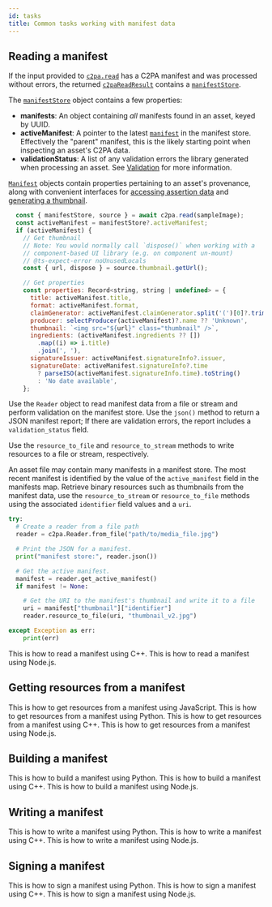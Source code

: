 ```yaml
---
id: tasks
title: Common tasks working with manifest data
---
```



## Reading a manifest

<Tabs groupId="programming-lang">

<TabItem value="js" label="JavaScript" default>

If the input provided to [`c2pa.read`](../../js-sdk/api/c2pa.c2pa#methods) has a C2PA manifest and was processed without errors, the returned [`c2paReadResult`](../../js-sdk/api/c2pa.c2pareadresult) contains a [`manifestStore`](../../js-sdk/api/c2pa.c2pareadresult.manifeststore).

The [`manifestStore`](../../js-sdk/api/c2pa.c2pareadresult.manifeststore) object contains a few properties:

- **manifests**: An object containing _all_ manifests found in an asset, keyed by UUID.
- **activeManifest**: A pointer to the latest [`manifest`](../../js-sdk/api/c2pa.manifest) in the manifest store. Effectively the "parent" manifest, this is the likely starting point when inspecting an asset's C2PA data.
- **validationStatus**: A list of any validation errors the library generated when processing an asset. See [Validation](./validation) for more information.

[`Manifest`](../../js-sdk/api/c2pa.manifest) objects contain properties pertaining to an asset's provenance, along with convenient interfaces for [accessing assertion data](../../js-sdk/api/c2pa.assertionaccessor) and [generating a thumbnail](../../js-sdk/api/c2pa.thumbnail).

```js
  const { manifestStore, source } = await c2pa.read(sampleImage);
  const activeManifest = manifestStore?.activeManifest;
  if (activeManifest) {
    // Get thumbnail
    // Note: You would normally call `dispose()` when working with a
    // component-based UI library (e.g. on component un-mount)
    // @ts-expect-error noUnusedLocals
    const { url, dispose } = source.thumbnail.getUrl();

    // Get properties
    const properties: Record<string, string | undefined> = {
      title: activeManifest.title,
      format: activeManifest.format,
      claimGenerator: activeManifest.claimGenerator.split('(')[0]?.trim(),
      producer: selectProducer(activeManifest)?.name ?? 'Unknown',
      thumbnail: `<img src="${url}" class="thumbnail" />`,
      ingredients: (activeManifest.ingredients ?? [])
        .map((i) => i.title)
        .join(', '),
      signatureIssuer: activeManifest.signatureInfo?.issuer,
      signatureDate: activeManifest.signatureInfo?.time
        ? parseISO(activeManifest.signatureInfo.time).toString()
        : 'No date available',
    };
```
</TabItem>

<TabItem value="python" label="Python">

Use the `Reader` object to read manifest data from a file or stream and perform validation on the manifest store. Use the `json()` method to return a JSON manifest report; If there are validation errors, the report includes a `validation_status` field.

Use the `resource_to_file` and `resource_to_stream` methods to write resources to a file or stream, respectively.

An asset file may contain many manifests in a manifest store. The most recent manifest is identified by the value of the `active_manifest` field in the manifests map.  Retrieve binary resources such as thumbnails from the manifest data, use the `resource_to_stream` or `resource_to_file` methods using the associated `identifier` field values and a `uri`.

```py
try:
  # Create a reader from a file path
  reader = c2pa.Reader.from_file("path/to/media_file.jpg")

  # Print the JSON for a manifest. 
  print("manifest store:", reader.json())

  # Get the active manifest.
  manifest = reader.get_active_manifest()
  if manifest != None:

    # Get the URI to the manifest's thumbnail and write it to a file
    uri = manifest["thumbnail"]["identifier"]
    reader.resource_to_file(uri, "thumbnail_v2.jpg") 

except Exception as err:
    print(err)
```

</TabItem>

<TabItem value="cpp" label="C++">
  This is how to read a manifest using C++. 
</TabItem>

  <TabItem value="node" label="Node.js">
    This is how to read a manifest using Node.js.
  </TabItem>
</Tabs>

## Getting resources from a manifest

<Tabs groupId="programming-lang" >
  <TabItem value="js" label="JavaScript" default>
    This is how to get resources from a manifest using JavaScript.
  </TabItem>

<TabItem value="python" label="Python">
  This is how to get resources from a manifest using Python.
</TabItem>

<TabItem value="cpp" label="C++">
  This is how to get resources from a manifest using C++.
</TabItem>

  <TabItem value="node" label="Node.js">
    This is how to get resources from a manifest using Node.js.
  </TabItem>
</Tabs>

## Building a manifest

<Tabs groupId="programming-lang">

<TabItem value="python" label="Python" default>
  This is how to build a manifest using Python.
</TabItem>

<TabItem value="cpp" label="C++">
  This is how to build a manifest using C++.
</TabItem>

  <TabItem value="node" label="Node.js">
    This is how to build a manifest using Node.js.
  </TabItem>
</Tabs>

## Writing a manifest

<Tabs groupId="programming-lang">
  <TabItem value="python" label="Python" default>
    This is how to write a manifest using Python.
  </TabItem>

<TabItem value="cpp" label="C++">
  This is how to write a manifest using C++.
</TabItem>

  <TabItem value="node" label="Node.js">
    This is how to write a manifest using Node.js.
  </TabItem>
</Tabs>

## Signing a manifest

<Tabs groupId="programming-lang">
  <TabItem value="python" label="Python" default>
    This is how to sign a manifest using Python.
  </TabItem>

<TabItem value="cpp" label="C++">
  This is how to sign a manifest using C++.
</TabItem>

  <TabItem value="node" label="Node.js">
    This is how to sign a manifest using Node.js.
  </TabItem>
</Tabs>
